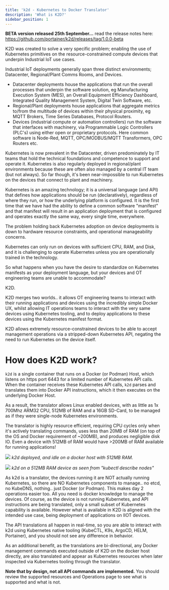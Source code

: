 ```yaml
---
title: 'k2d - Kubernetes to Docker Translator'
description: 'What is K2D?'
sidebar_position: 1
---
```


**BETA version released 25th September...** read the release notes here: https://github.com/portainer/k2d/releases/tag/1.0.0-beta

K2D was created to solve a very specific problem; enabling the use of Kubernetes primitives on the resource-constrained compute devices that underpin Industrial IoT use cases.

Industrial IoT deployments generally span three distinct environments; Datacenter, Regional/Plant Comms Rooms, and Devices.

-   Datacenter deployments house the applications that run the overall processes that underpin the software solution, eg Manufacturing Execution System (MES), an Overall Equipment Efficiency Dashboard, Integrated Quality Management System, Digital Twin Software, etc.
-   Regional/Plant deployments house applications that aggregate metrics to/from the multitude of devices within their physical proximity, eg MQTT Brokers, Time Series Databases, Protocol Routers.
-   Devices (industrial compute or automation controllers) run the software that interfaces with machinery, via Programmable Logic Controllers (PLC's) using either open or proprietary protocols. Here common software is Node-Red, MQTT, OPC/MODBUS/MQTT Transformers, OPC Routers etc.

Kubernetes is now prevalent in the Datacenter, driven predominately by IT teams that hold the technical foundations and competence to support and operate it. Kubernetes is also regularly deployed in regional/plant environments because these are often also managed by a central IT team (but not always). So far though, it's been near-impossible to run Kubernetes on the devices that connect to plant and machinery.

Kubernetes is an amazing technology; it is a universal language (and API) that defines how applications should be run (declaratively), regardless of where they run, or how the underlying platform is configured. It is the first time that we have had the ability to define a common software "manifest" and that manifest will result in an application deployment that is configured and operates exactly the same way, every single time, everywhere.

The problem holding back Kubernetes adoption on device deployments is down to hardware resource constraints, and operational manageability concerns.

Kubernetes can only run on devices with sufficient CPU, RAM, and Disk, and it is challenging to operate Kubernetes unless you are operationally trained in the technology.

So what happens when you have the desire to standardize on Kubernetes manifests as your deployment language, but your devices and OT engineering teams are unable to accommodate?

K2D.

K2D merges two worlds.. it allows OT engineering teams to interact with their running applications and devices using the incredibly simple Docker UX, whilst allowing IT operations teams to interact with the very same devices using Kubernetes tooling, and to deploy applications to these devices using the Kubernetes manifest format.

K2D allows extremely resource-constrained devices to be able to accept management operations via a stripped-down Kubernetes API, negating the need to run Kubernetes on the device itself.

# How does K2D work?

`k2d` is a single container that runs on a Docker (or Podman) Host, which listens on https port 6443 for a limited number of Kubernetes API calls. When the container receives these Kubernetes API calls, `k2d` parses and translates them into Docker API instructions, which it then executes on the underlying Docker Host.

As a result, the translator allows Linux enabled devices, with as little as 1x 700Mhz ARM32 CPU, 512MB of RAM and a 16GB SD-Card, to be managed as if they were single-node Kubernetes environments.

The translator is highly resource efficient, requiring CPU cycles only when it's actively translating commands, uses less than 20MB of RAM (on top of the OS and Docker requirement of ~200MB), and produces negligible disk IO. Even a device with 512MB of RAM would have >200MB of RAM available for running applications!

![](./images/image1.png)
*k2d deployed, and idle on a docker host with 512MB RAM.*

![](./images/image2.png)
*k2d on a 512MB RAM device as seen from "kubectl describe nodes"*

As k2d is a translator, the devices running it are NOT actually running Kubernetes, so there are NO Kubernetes components to manage.. no etcd, no KubeDNS, nothing.. just Docker (or Podman). This makes day 2 operations easier too. All you need is docker knowledge to manage the devices. Of course, as the device is not running Kubernetes, and API instructions are being translated, only a small subset of Kubernetes capability is available. However what is available in K2D is aligned with the intended use case, being deployment of applications on IIOT devices.

The API translations all happen in real-time, so you are able to interact with k2d using Kubernetes native tooling (KubeCTL, K9s, ArgoCD, HELM, Portainer), and you should not see any difference in behavior.

As an additional benefit, as the translations are bi-directional, any Docker management commands executed outside of K2D on the docker host directly, are also translated and appear as Kubernetes resources when later inspected via Kubernetes tooling through the translator.

‍**Note that by design, not all API commands are implemented.** You should review the supported resources and Operations page to see what is supported and what is not.
